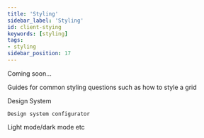 ```yaml
---
title: 'Styling'
sidebar_label: 'Styling'
id: client-stying
keywords: [styling]
tags:
- styling
sidebar_position: 17
---
```


Coming soon...

Guides for common styling questions such as how to style a grid 

Design System 

    Design system configurator 

Light mode/dark mode etc 